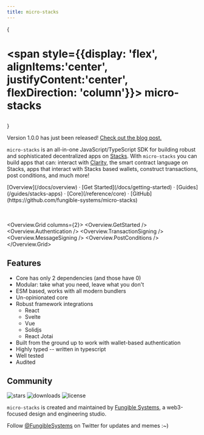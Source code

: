 ```yaml
---
title: micro-stacks
---
```



{<h1 className="text-center font-extrabold md:text-5xl mt-8">

<span style={{display: 'flex', alignItems:'center', justifyContent:'center', flexDirection: 'column'}}>
<Logo size='64' />
<span>micro-stacks</span>
</span>
</h1>}

<Callout emoji="🎉" type='info'>

Version 1.0.0 has just been released! [Check out the blog post.](/blog/announcing-v1)

</Callout>

`micro-stacks` is an all-in-one JavaScript/TypeScript SDK for building robust and sophisticated
decentralized apps on [Stacks](https://stacks.co). With `micro-stacks` you can build apps that can:
interact with [Clarity](https://clarity-lang.org), the smart contract language on Stacks, apps that
interact with Stacks based wallets, construct transactions, post conditions, and much more!

<div className="mt-16 mb-20 text-center">
  [Overview](/docs/overview) · [Get Started](/docs/getting-started) · [Guides](/guides/stacks-apps)
  · [Core](/reference/core) · [GitHub](https://github.com/fungible-systems/micro-stacks)
</div>

<br />
<br />

<Overview.Grid columns={2}>
  <Overview.GetStarted />
  <Overview.Authentication />
  <Overview.TransactionSigning />
  <Overview.MessageSigning />
  <Overview.PostConditions />
</Overview.Grid>

## Features

- Core has only 2 dependencies (and those have 0)
- Modular: take what you need, leave what you don't
- ESM based, works with all modern bundlers
- Un-opinionated core
- Robust framework integrations
  - React
  - Svelte
  - Vue
  - Solidjs
  - React Jotai
- Built from the ground up to work with wallet-based authentication
- Highly typed -- written in typescript
- Well tested
- Audited

## Community

<p className="flex h-6">
  <img
    alt="stars"
    src="https://badgen.net/github/stars/fungible-systems/micro-stacks"
    className="inline-block mr-2"
  />
  <img
    alt="downloads"
    src="https://badgen.net/npm/dt/micro-stacks"
    className="inline-block mr-2"
  />
  <img
    alt="license"
    src="https://badgen.net/npm/license/@micro-stacks/client"
    className="inline-block mr-2"
  />
</p>

`micro-stacks` is created and maintained by [Fungible Systems](https://fungible.systems), a
web3-focused design and engineering studio.

Follow [@FungibleSystems](https://twitter.com/FungibleSystems) on Twitter for updates and memes :~)
